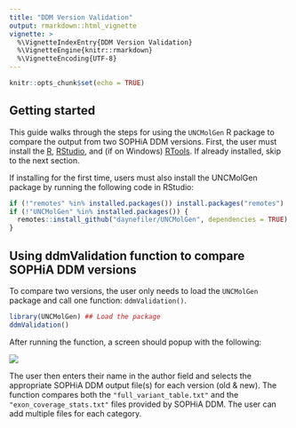 ```yaml
---
title: "DDM Version Validation"
output: rmarkdown::html_vignette
vignette: >
  %\VignetteIndexEntry{DDM Version Validation}
  %\VignetteEngine{knitr::rmarkdown}
  %\VignetteEncoding{UTF-8}
---
```


```r
knitr::opts_chunk$set(echo = TRUE)
```

## Getting started

This guide walks through the steps for using the `UNCMolGen` R package to compare the output from two SOPHiA DDM versions. 
First, the user must install the [R](https://cran.r-project.org), [RStudio](https://www.rstudio.com), and (if on Windows) [RTools](https://cran.r-project.org/bin/windows/Rtools/). 
If already installed, skip to the next section.

If installing for the first time, users must also install the UNCMolGen package by running the following code in RStudio:

```r
if (!"remotes" %in% installed.packages()) install.packages("remotes")
if (!"UNCMolGen" %in% installed.packages()) {
  remotes::install_github("daynefiler/UNCMolGen", dependencies = TRUE)
} 
```

## Using ddmValidation function to compare SOPHiA DDM versions

To compare two versions, the user only needs to load the `UNCMolGen` package and call one function: `ddmValidation()`. 

```r
library(UNCMolGen) ## Load the package
ddmValidation()
```

After running the function, a screen should popup with the following:

![](images/ddmValidation-blank.png)

The user then enters their name in the author field and selects the appropriate SOPHiA DDM output file(s) for each version (old & new).
The function compares both the `"full_variant_table.txt"` and the `"exon_coverage_stats.txt"` files provided by SOPHiA DDM.
The user can add multiple files for each category.


